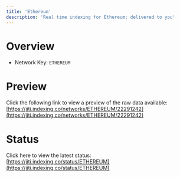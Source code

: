 ```yaml
---
title: 'Ethereum'
description: 'Real time indexing for Ethereum; delivered to you'
---
```


# Overview
- Network Key: `ETHEREUM`

# Preview
Click the following link to view a preview of the raw data available: [https://jiti.indexing.co/networks/ETHEREUM/22291242](https://jiti.indexing.co/networks/ETHEREUM/22291242)

# Status
Click here to view the latest status: [https://jiti.indexing.co/status/ETHEREUM](https://jiti.indexing.co/status/ETHEREUM)
